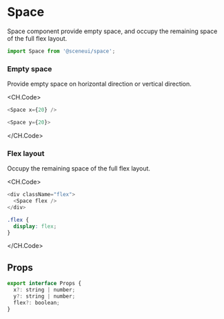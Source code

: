 # Space

Space component provide empty space, and occupy the remaining space of the full flex layout.

```js
import Space from '@sceneui/space';
```

### Empty space

Provide empty space on horizontal direction or vertical direction.

<div style={{ display: 'flex' }}>
  <ChevronLeft />
  <Space x={10} />
  <Home />
</div>

<CH.Code>
```js x.tsx
<Space x={20} />
```
```js y.tsx
<Space y={20}>
```
</CH.Code>

### Flex layout

Occupy the remaining space of the full flex layout.

<CH.Code>
  ```js space.tsx
  <div className="flex">
    <Space flex />
  </div>
  ```

```css index.css
.flex {
  display: flex;
}
```

</CH.Code>

## Props

```js
export interface Props {
  x?: string | number;
  y?: string | number;
  flex?: boolean;
}
```
